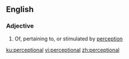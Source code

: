 ==English==

===Adjective===
{{en-adj|-}}

# Of, pertaining to, or stimulated by [[perception]]

[[ku:perceptional]]
[[vi:perceptional]]
[[zh:perceptional]]